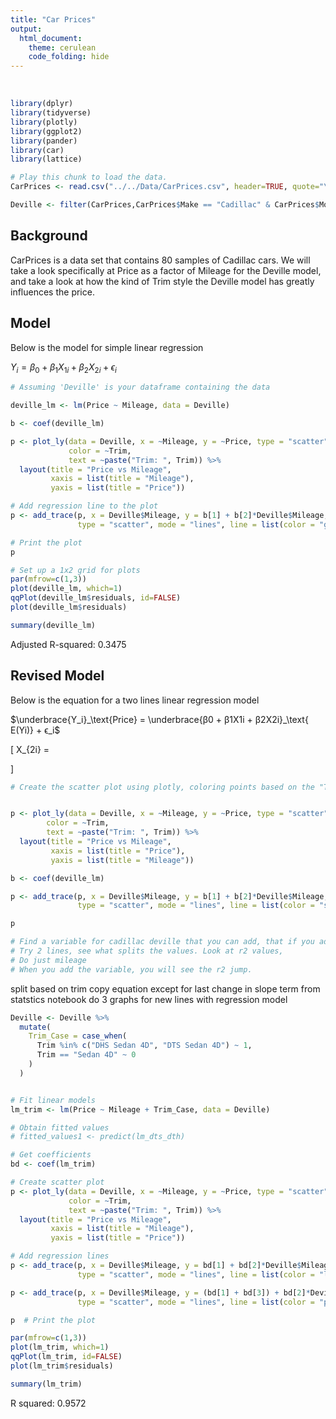 ```yaml
---
title: "Car Prices"
output: 
  html_document:
    theme: cerulean
    code_folding: hide
---
```


<br>

```r
library(dplyr)
library(tidyverse)
library(plotly)
library(ggplot2)
library(pander)
library(car)
library(lattice)

# Play this chunk to load the data.
CarPrices <- read.csv("../../Data/CarPrices.csv", header=TRUE, quote="\"")

Deville <- filter(CarPrices,CarPrices$Make == "Cadillac" & CarPrices$Model == "Deville")
```

## Background

CarPrices is a data set that contains 80 samples of Cadillac cars. We will take a look specifically at Price as a factor of Mileage for the Deville model, and take a look at how the kind of Trim style the Deville model has greatly influences the price.

## Model

Below is the model for simple linear regression

$Y_i = \beta_0 + \beta_1 X_{1i} + \beta_2 X_{2i} + \epsilon_i$





```r
# Assuming 'Deville' is your dataframe containing the data

deville_lm <- lm(Price ~ Mileage, data = Deville)

b <- coef(deville_lm)

p <- plot_ly(data = Deville, x = ~Mileage, y = ~Price, type = "scatter", mode = "markers", 
             color = ~Trim,
             text = ~paste("Trim: ", Trim)) %>%
  layout(title = "Price vs Mileage",
         xaxis = list(title = "Mileage"),
         yaxis = list(title = "Price"))

# Add regression line to the plot
p <- add_trace(p, x = Deville$Mileage, y = b[1] + b[2]*Deville$Mileage, 
               type = "scatter", mode = "lines", line = list(color = "green"))

# Print the plot
p

```

```r

# Set up a 1x2 grid for plots
par(mfrow=c(1,3))
plot(deville_lm, which=1)
qqPlot(deville_lm$residuals, id=FALSE)
plot(deville_lm$residuals)

summary(deville_lm)

```

Adjusted R-squared:  0.3475

## Revised Model



Below is the equation for a two lines linear regression model

$\underbrace{Y_i}_\text{Price} = \underbrace{β0 + β1X1i + β2X2i}_\text{ E(Yi)} + ϵ_i$


\[ X_{2i} = \begin{cases}
1 & \text{if Trim = DHS Sedan 4D or DTS Sedan 4D"} \\
0 & \text{if Trim = Sedan 4D}
\end{cases} \]

```r

# Create the scatter plot using plotly, coloring points based on the "Trim" variable


p <- plot_ly(data = Deville, x = ~Mileage, y = ~Price, type = "scatter", mode = "markers", 
        color = ~Trim,
        text = ~paste("Trim: ", Trim)) %>%
  layout(title = "Price vs Mileage",
         xaxis = list(title = "Price"),
         yaxis = list(title = "Mileage"))

b <- coef(deville_lm)

p <- add_trace(p, x = Deville$Mileage, y = b[1] + b[2]*Deville$Mileage, 
               type = "scatter", mode = "lines", line = list(color = "skyblue"))

p

# Find a variable for cadillac deville that you can add, that if you add, makes for a better fit.
# Try 2 lines, see what splits the values. Look at r2 values,
# Do just mileage
# When you add the variable, you will see the r2 jump.


```

split based on trim
copy equation except for last change in slope term from statstics notebook
do 3 graphs for new lines with regression model

```r
Deville <- Deville %>%
  mutate(
    Trim_Case = case_when(
      Trim %in% c("DHS Sedan 4D", "DTS Sedan 4D") ~ 1,
      Trim == "Sedan 4D" ~ 0
    )
  )


# Fit linear models
lm_trim <- lm(Price ~ Mileage + Trim_Case, data = Deville)

# Obtain fitted values
# fitted_values1 <- predict(lm_dts_dth)

# Get coefficients
bd <- coef(lm_trim) 

# Create scatter plot
p <- plot_ly(data = Deville, x = ~Mileage, y = ~Price, type = "scatter", mode = "markers", 
             color = ~Trim,
             text = ~paste("Trim: ", Trim)) %>%
  layout(title = "Price vs Mileage",
         xaxis = list(title = "Mileage"),
         yaxis = list(title = "Price"))

# Add regression lines
p <- add_trace(p, x = Deville$Mileage, y = bd[1] + bd[2]*Deville$Mileage, 
               type = "scatter", mode = "lines", line = list(color = "lightblue"))

p <- add_trace(p, x = Deville$Mileage, y = (bd[1] + bd[3]) + bd[2]*Deville$Mileage, 
               type = "scatter", mode = "lines", line = list(color = "pink"))

p  # Print the plot

```

```r

par(mfrow=c(1,3))
plot(lm_trim, which=1)
qqPlot(lm_trim, id=FALSE)
plot(lm_trim$residuals)

summary(lm_trim)

```



R squared: 0.9572 


